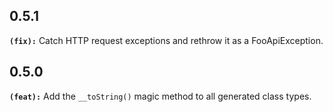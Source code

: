 ## 0.5.1
**`(fix):`** Catch HTTP request exceptions and rethrow it as a FooApiException.

## 0.5.0
**`(feat):`** Add the `__toString()` magic method to all generated class types.

